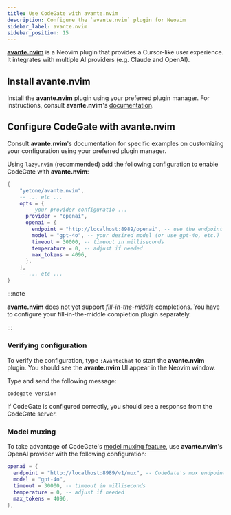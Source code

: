 ```yaml
---
title: Use CodeGate with avante.nvim
description: Configure the `avante.nvim` plugin for Neovim
sidebar_label: avante.nvim
sidebar_position: 15
---
```


**[avante.nvim](https://github.com/yetone/avante.nvim)** is a Neovim plugin that
provides a Cursor-like user experience. It integrates with multiple AI providers
(e.g. Claude and OpenAI).

## Install avante.nvim

Install the **avante.nvim** plugin using your preferred plugin manager. For
instructions, consult **avante.nvim**'s
[documentation](https://github.com/yetone/avante.nvim?tab=readme-ov-file#installation).

## Configure CodeGate with avante.nvim

Consult **avante.nvim**'s documentation for specific examples on customizing
your configuration using your preferred plugin manager.

Using `lazy.nvim` (recommended) add the following configuration to enable
CodeGate with **avante.nvim**:

```lua
{
    "yetone/avante.nvim",
    -- ... etc ...
    opts = {
      -- your provider configuratio ...
      provider = "openai",
      openai = {
        endpoint = "http://localhost:8989/openai", -- use the endpoint matching your LLM provider
        model = "gpt-4o", -- your desired model (or use gpt-4o, etc.)
        timeout = 30000, -- timeout in milliseconds
        temperature = 0, -- adjust if needed
        max_tokens = 4096,
      },
    },
    -- ... etc ...
}
```

:::note

**avante.nvim** does not yet support _fill-in-the-middle_ completions. You have
to configure your fill-in-the-middle completion plugin separately.

:::

### Verifying configuration

To verify the configuration, type `:AvanteChat` to start the **avante.nvim**
plugin. You should see the **avante.nvim** UI appear in the Neovim window.

Type and send the following message:

```
codegate version
```

If CodeGate is configured correctly, you should see a response from the CodeGate
server.

### Model muxing

To take advantage of CodeGate's [model muxing feature](/features/muxing), use
**avante.nvim**'s OpenAI provider with the following configuration:

```lua
openai = {
  endpoint = "http://localhost:8989/v1/mux", -- CodeGate's mux endpoint
  model = "gpt-4o",
  timeout = 30000, -- timeout in milliseconds
  temperature = 0, -- adjust if needed
  max_tokens = 4096,
},
```
